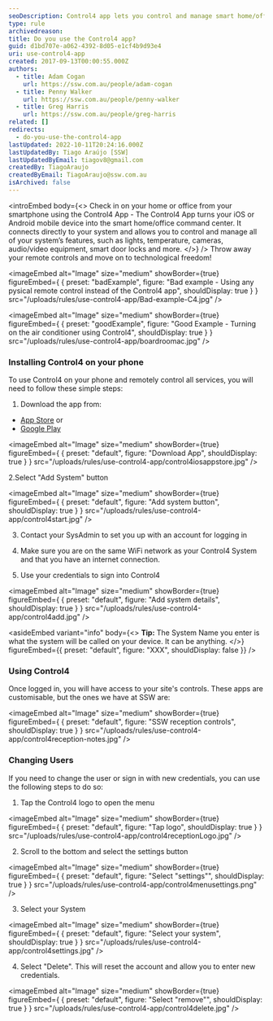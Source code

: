 ```yaml
---
seoDescription: Control4 app lets you control and manage smart home/office features from your smartphone, eliminating the need for physical remote controls.
type: rule
archivedreason:
title: Do you use the Control4 app?
guid: d1bd707e-a062-4392-8d05-e1cf4b9d93e4
uri: use-control4-app
created: 2017-09-13T00:00:55.000Z
authors:
  - title: Adam Cogan
    url: https://ssw.com.au/people/adam-cogan
  - title: Penny Walker
    url: https://ssw.com.au/people/penny-walker
  - title: Greg Harris
    url: https://ssw.com.au/people/greg-harris
related: []
redirects:
  - do-you-use-the-control4-app
lastUpdated: 2022-10-11T20:24:16.000Z
lastUpdatedBy: Tiago Araújo [SSW]
lastUpdatedByEmail: tiagov8@gmail.com
createdBy: TiagoAraujo
createdByEmail: TiagoAraujo@ssw.com.au
isArchived: false
---
```


<introEmbed
  body={<>
Check in on your home or office from your smartphone using the Control4 App - The Control4 App turns your iOS or Android mobile device into the smart home/office command center. It connects directly to your system and allows you to control and manage all of your system’s features, such as lights, temperature, cameras, audio/video equipment, smart door locks and more.
  </>}
/>
Throw away your remote controls and move on to technological freedom!

<imageEmbed
  alt="Image"
  size="medium"
  showBorder={true}
  figureEmbed={ {
    preset: "badExample",
    figure: "Bad example - Using any pysical remote control instead of the Control4 app",
    shouldDisplay: true
  } }
  src="/uploads/rules/use-control4-app/Bad-example-C4.jpg"
/>

<imageEmbed
  alt="Image"
  size="medium"
  showBorder={true}
  figureEmbed={ {
    preset: "goodExample",
    figure: "Good Example - Turning on the air conditioner using Control4",
    shouldDisplay: true
  } }
  src="/uploads/rules/use-control4-app/boardroomac.jpg"
/>

### Installing Control4 on your phone

To use Control4 on your phone and remotely control all services, you will need to follow these simple steps:

1. Download the app from:

- [App Store](https://apps.apple.com/us/app/control4-for-os-3/id1320153814?ls=1) or
- [Google Play](https://play.google.com/store/apps/details?id=com.control4.app)

<imageEmbed
  alt="Image"
  size="medium"
  showBorder={true}
  figureEmbed={ {
    preset: "default",
    figure: "Download App",
    shouldDisplay: true
  } }
  src="/uploads/rules/use-control4-app/control4iosappstore.jpg"
/>

2.Select "Add System" button

<imageEmbed
  alt="Image"
  size="medium"
  showBorder={true}
  figureEmbed={ {
    preset: "default",
    figure: "Add system button",
    shouldDisplay: true
  } }
  src="/uploads/rules/use-control4-app/control4start.jpg"
/>

3. Contact your SysAdmin to set you up with an account for logging in

4. Make sure you are on the same WiFi network as your Control4 System and that you have an internet connection.

5. Use your credentials to sign into Control4

<imageEmbed
  alt="Image"
  size="medium"
  showBorder={true}
  figureEmbed={ {
    preset: "default",
    figure: "Add system details",
    shouldDisplay: true
  } }
  src="/uploads/rules/use-control4-app/control4add.jpg"
/>

<asideEmbed
  variant="info"
  body={<>
    **Tip:** The System Name you enter is what the system will be called on your device. It can be anything.
  </>}
  figureEmbed={{
    preset: "default",
    figure: "XXX",
    shouldDisplay: false
  }}
/>

### Using Control4

Once logged in, you will have access to your site's controls. These apps are customisable, but the ones we have at SSW are:

<imageEmbed
  alt="Image"
  size="medium"
  showBorder={true}
  figureEmbed={ {
    preset: "default",
    figure: "SSW reception controls",
    shouldDisplay: true
  } }
  src="/uploads/rules/use-control4-app/control4reception-notes.jpg"
/>

### Changing Users

If you need to change the user or sign in with new credentials, you can use the following steps to do so:

1. Tap the Control4 logo to open the menu

<imageEmbed
  alt="Image"
  size="medium"
  showBorder={true}
  figureEmbed={ {
    preset: "default",
    figure: "Tap logo",
    shouldDisplay: true
  } }
  src="/uploads/rules/use-control4-app/control4receptionLogo.jpg"
/>

2. Scroll to the bottom and select the settings button

<imageEmbed
  alt="Image"
  size="medium"
  showBorder={true}
  figureEmbed={ {
    preset: "default",
    figure: "Select \"settings\"",
    shouldDisplay: true
  } }
  src="/uploads/rules/use-control4-app/control4menusettings.png"
/>

3. Select your System

<imageEmbed
  alt="Image"
  size="medium"
  showBorder={true}
  figureEmbed={ {
    preset: "default",
    figure: "Select your system",
    shouldDisplay: true
  } }
  src="/uploads/rules/use-control4-app/control4settings.jpg"
/>

4. Select "Delete". This will reset the account and allow you to enter new credentials.

<imageEmbed
  alt="Image"
  size="medium"
  showBorder={true}
  figureEmbed={ {
    preset: "default",
    figure: "Select \"remove\"",
    shouldDisplay: true
  } }
  src="/uploads/rules/use-control4-app/control4delete.jpg"
/>
